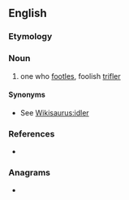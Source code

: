 ==English==

===Etymology===
{{suffix|en|footle|er}}

===Noun===
{{en-noun}}

# one who [[footle]]s, foolish [[trifler]]

====Synonyms====
* See [[Wikisaurus:idler]]

===References===
* {{R:Websters}}

===Anagrams===
* {{anagrams|en|rooflet}}